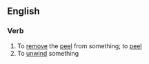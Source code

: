 ==English==

===Verb===
{{en-verb}}

# To [[remove]] the [[peel]] from something; to [[peel]]
# To [[unwind]] something